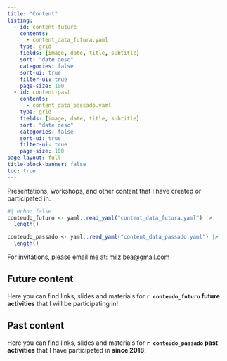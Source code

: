 ```yaml
---
title: "Content"
listing:
  - id: content-future
    contents:
      - content_data_futura.yaml
    type: grid
    fields: [image, date, title, subtitle]
    sort: "date desc"
    categories: false
    sort-ui: true
    filter-ui: true
    page-size: 100   
  - id: content-past
    contents: 
      - content_data_passado.yaml
    type: grid
    fields: [image, date, title, subtitle]
    sort: "date desc"
    categories: false
    sort-ui: true
    filter-ui: true
    page-size: 100           
page-layout: full
title-block-banner: false
toc: true
---
```


Presentations, workshops, and other content that I have created or participated in.

```r
#| echo: false
conteudo_futuro <- yaml::read_yaml("content_data_futura.yaml") |> 
  length()

conteudo_passado <- yaml::read_yaml("content_data_passado.yaml") |>
  length()
```

For invitations, please email me at: [milz.bea\@gmail.com](mailto:milz.bea@gmail.com){.email}

## Future content 

Here you can find links, slides and materials for **`r conteudo_futuro` future activities** that I will be participating in!

::: {#content-future}
:::

## Past content

Here you can find links, slides and materials for **`r conteudo_passado` past activities** that I have participated in **since 2018**!


::: {#content-past}
:::
